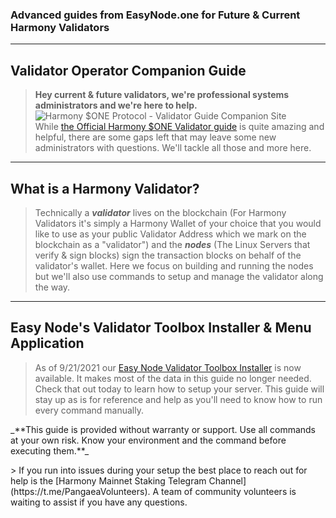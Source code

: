 ### Advanced guides from EasyNode.one for Future & Current Harmony Validators
---

## Validator Operator Companion Guide
> **Hey current & future validators, we're professional systems administrators and we're here to help.**<br>
> ![Harmony $ONE Protocol - Validator Guide Companion Site](../public/image_17.png)<br>
> While [the Official Harmony $ONE Validator guide](https://docs.harmony.one/home/network/validators) is quite amazing and helpful, there are some gaps left that may leave some new administrators with questions. We'll tackle all those and more here.
---
## What is a Harmony Validator?
> Technically a _**validator**_ lives on the blockchain \(For Harmony Validators it's simply a Harmony Wallet of your choice that you would like to use as your public Validator Address which we mark on the blockchain as a "validator"\) and the _**nodes**_ \(The Linux Servers that verify & sign blocks\) sign the transaction blocks on behalf of the validator's wallet.
> Here we focus on building and running the nodes but we'll also use commands to setup and manage the validator along the way.
---
## Easy Node's Validator Toolbox Installer & Menu Application
> As of 9/21/2021 our [Easy Node Validator Toolbox Installer](https://validator-toolbox-guide.easynode.one) is now available. It makes most of the data in this guide no longer needed. Check that out today to learn how to setup your server. This guide will stay up as is for reference and help as you'll need to know how to run every command manually.
<p>_**This guide is provided without warranty or support. Use all commands at your own risk. Know your environment and the command before executing them.**_</p>
> If you run into issues during your setup the best place to reach out for help is the [Harmony Mainnet Staking Telegram Channel](https://t.me/PangaeaVolunteers). A team of community volunteers is waiting to assist if you have any questions.
